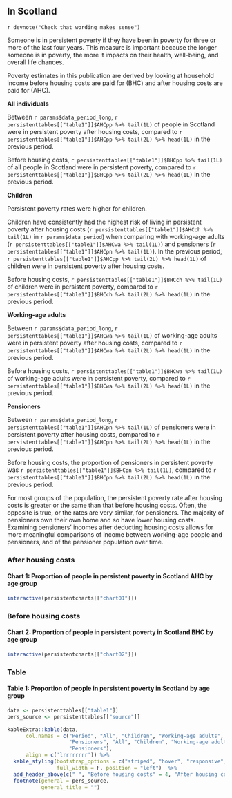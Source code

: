 ## In Scotland {.tabset}

`r devnote("Check that wording makes sense")`

Someone is in persistent poverty if they have been in poverty for three or more of the last four years. This measure is important because the longer someone is in poverty, the more it impacts on their health, well-being, and overall life chances.

Poverty estimates in this publication are derived by looking at household income before housing costs are paid for (BHC) and after housing costs are paid for (AHC). 

**All individuals**

Between `r params$data_period_long`, `r persistenttables[["table1"]]$AHCpp %>% tail(1L)` of people in Scotland were in persistent poverty after housing costs, compared to `r persistenttables[["table1"]]$AHCpp %>% tail(2L) %>% head(1L)` in the previous period.

Before housing costs, `r persistenttables[["table1"]]$BHCpp %>% tail(1L)` of all people in Scotland were in persistent poverty, compared to `r persistenttables[["table1"]]$BHCpp %>% tail(2L) %>% head(1L)` in the previous period.

**Children**

Persistent poverty rates were higher for children.

Children have consistently had the highest risk of living in persistent poverty after housing costs (`r persistenttables[["table1"]]$AHCch %>% tail(1L)` in `r params$data_period`) when comparing with working-age adults (`r persistenttables[["table1"]]$AHCwa %>% tail(1L)`) and pensioners (`r persistenttables[["table1"]]$AHCpn %>% tail(1L)`). In the previous period, `r persistenttables[["table1"]]$AHCpp %>% tail(2L) %>% head(1L)` of children were in persistent poverty after housing costs.

Before housing costs, `r persistenttables[["table1"]]$BHCch %>% tail(1L)` of children were in persistent poverty, compared to `r persistenttables[["table1"]]$BHCch %>% tail(2L) %>% head(1L)` in the previous period.

**Working-age adults**

Between `r params$data_period_long`, `r persistenttables[["table1"]]$AHCwa %>% tail(1L)` of working-age adults were in persistent poverty after housing costs, compared to `r persistenttables[["table1"]]$AHCwa %>% tail(2L) %>% head(1L)` in the previous period.

Before housing costs, `r persistenttables[["table1"]]$BHCwa %>% tail(1L)` of working-age adults were in persistent poverty, compared to `r persistenttables[["table1"]]$BHCwa %>% tail(2L) %>% head(1L)` in the previous period.

**Pensioners**

Between `r params$data_period_long`, `r persistenttables[["table1"]]$AHCpn %>% tail(1L)` of pensioners were in persistent poverty after housing costs, compared to `r persistenttables[["table1"]]$AHCpn %>% tail(2L) %>% head(1L)` in the previous period.

Before housing costs, the proportion of pensioners in persistent poverty was `r persistenttables[["table1"]]$BHCpn %>% tail(1L)`, compared to `r persistenttables[["table1"]]$BHCpn %>% tail(2L) %>% head(1L)` in the previous period.

For most groups of the population, the persistent poverty rate after housing costs is greater or the same than that before housing costs. Often, the opposite is true, or the rates are very similar, for pensioners. The majority of pensioners own their own home and so have lower housing costs. Examining pensioners’ incomes after deducting housing costs allows for more meaningful comparisons of income between working-age people and pensioners, and of the pensioner population over time.

### After housing costs

#### Chart 1: Proportion of people in persistent poverty in Scotland AHC by age group
```{r chart01}
interactive(persistentcharts[["chart01"]])
```

### Before housing costs

#### Chart 2: Proportion of people in persistent poverty in Scotland BHC by age group
```{r chart02}
interactive(persistentcharts[["chart02"]])
```

### Table

#### Table 1: Proportion of people in persistent poverty in Scotland by age group {#table1}
```{r table1}
data <- persistenttables[["table1"]]
pers_source <- persistenttables[["source"]]

kableExtra::kable(data, 
      col.names = c("Period", "All", "Children", "Working-age adults", 
                    "Pensioners", "All", "Children", "Working-age adults", 
                    "Pensioners"),
      align = c('lrrrrrrrr')) %>%
  kable_styling(bootstrap_options = c("striped", "hover", "responsive", "condensed"),
                full_width = F, position = "left")  %>%
  add_header_above(c(" ", "Before housing costs" = 4, "After housing costs" = 4)) %>%
  footnote(general = pers_source,
           general_title = "")
  
```

